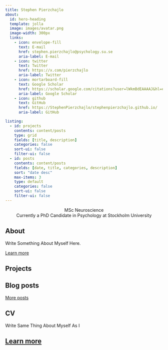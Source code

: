```yaml
---
title: Stephen Pierzchajlo
about:
  id: hero-heading
  template: jolla
  image: images/avatar.png
  image-width: 300px
  links:
    - icon: envelope-fill
      text: E-mail
      href: stephen.pierzchajlo@psychology.su.se
      aria-label: E-mail
    - icon: twitter
      text: Twitter
      href: https://x.com/pierzchajlo
      aria-label: Twitter
    - icon: mortarboard-fill
      text: Google Scholar
      href: https://scholar.google.com/citations?user=lWkmBdEAAAAJ&hl=en
      aria-label: Google Scholar
    - icon: github
      text: GitHub
      href: https://StephenPierzchajlo/stephenpierzchajlo.github.io/
      aria-label: GitHub

listing:
  - id: projects
    contents: content/posts
    type: grid
    fields: [title, description]
    categories: false
    sort-ui: false
    filter-ui: false
  - id: posts
    contents: content/posts
    fields: [date, title, categories, description]
    sort: "date desc"
    max-items: 3
    type: default
    categories: false
    sort-ui: false
    filter-ui: false
---
```


::: {#hero-heading style="text-align: center"}
MSc Neuroscience\
Currently a PhD Candidate in Psychology at Stockholm University
:::

## About

Write Something About Myself Here.

[Learn more](content/about.qmd "Learn more about me")

## Projects

::: {#projects}
:::

## Blog posts

::: {#posts}
:::

[More posts](content/blog.qmd "See more blog posts")

## CV

Write Same Thing About Myself As I

## [Learn more](content/cv/cv.qmd "Learn more about my CV")

